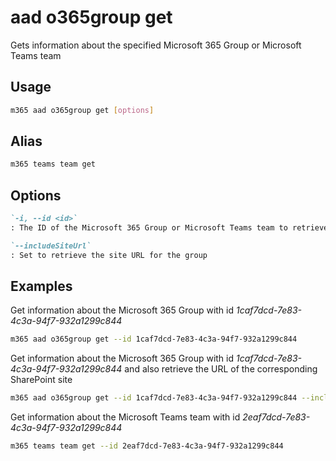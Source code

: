
# aad o365group get

Gets information about the specified Microsoft 365 Group or Microsoft Teams team

## Usage

```sh
m365 aad o365group get [options]
```

## Alias

```sh
m365 teams team get
```

## Options

```md defintion-list
`-i, --id <id>`
: The ID of the Microsoft 365 Group or Microsoft Teams team to retrieve information for

`--includeSiteUrl`
: Set to retrieve the site URL for the group
```

<Global />

## Examples

Get information about the Microsoft 365 Group with id _1caf7dcd-7e83-4c3a-94f7-932a1299c844_

```sh
m365 aad o365group get --id 1caf7dcd-7e83-4c3a-94f7-932a1299c844
```

Get information about the Microsoft 365 Group with id _1caf7dcd-7e83-4c3a-94f7-932a1299c844_ and also retrieve the URL of the corresponding SharePoint site

```sh
m365 aad o365group get --id 1caf7dcd-7e83-4c3a-94f7-932a1299c844 --includeSiteUrl
```

Get information about the Microsoft Teams team with id _2eaf7dcd-7e83-4c3a-94f7-932a1299c844_

```sh
m365 teams team get --id 2eaf7dcd-7e83-4c3a-94f7-932a1299c844
```
